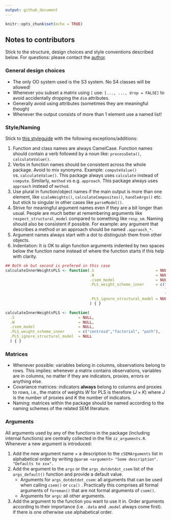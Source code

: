 ```yaml
---
output: github_document
---
```


```r
knitr::opts_chunk$set(echo = TRUE)
```
## Notes to contributors

Stick to the structure, design choices and style conventions described below.
For questions: please contact the [author](mailto:manuel-rademaker@outlook.de).

<!-- ### Structure -->

<!-- The package structure is best understood with reference to a (hierarchically organized)  -->
<!-- company. In analogy to company departments, two separate "function departments"  -->
<!-- exist: -->

<!-- - **Estimation functions** -->
<!-- - **Postestimation functions** -->

<!-- Each department is hierarchically structured. All functions that do not belong -->
<!-- to one of the departments are considered **utility functions**. To stay in the -->
<!-- picture, they are best understood as external consultants in charge of one -->
<!-- specific task that is not meaningfully classified as belonging to (only) one of -->
<!-- the two departments. -->

<!-- #### Estimation functions: -->

<!-- Estimation functions are all functions involved in the estimation/calculation  -->
<!-- of the quantities of the measurement and the path/structural model. There are: -->

<!-- - **2 toplevel functions** (`csem()`). These functions + the -->
<!--   postestimation function `summarize()` (see below) should be sufficient for the end -->
<!--   user most of the time. Both functions eventually call `foreman()`. -->
<!-- - **1 midlevel function**, `foreman()`, that acts like a foreman by collecting all -->
<!--   (estimation) tasks, distributing them to lower level (helper) functions, and  -->
<!--   eventually recollecting all of their results. -->
<!-- - **Lowlevel (helper) functions** that perform one specific task. A distinction -->
<!--   is made between: -->
<!--     - **Exported helper functions**: Functions that are exported to be applied -->
<!--       directly by the end user if needed (e.g. `parseModel()` or -->
<!--       `calculateWeightsPLS()`). -->
<!--     - **Internal helper functions**: Functions that are not exported. These functions  -->
<!--       can be accessed via `csem:::` but they are not generally useful to the end user -->
<!--       (e.g. `calculateConstructVCV()` or `classifyConstructs()`).  -->

<!-- #### Postestimation functions: -->

<!-- Postestimation functions are functions to be applied to an object resulting  -->
<!-- from a call to `csem()`, `cca()` or `foreman()`, namely a `cSEMResults` object.  -->
<!-- All postestimation functions are consistently named by (preferably short) verbs. -->
<!-- Postestimation functions are generic with methods for classes `cSEMResults_default`, -->
<!-- `cSEMResults_multi` and `cSEMResults_2ndorder`. -->

<!-- Currently only a subset of these functions is implemented: -->

<!-- - 1 toplevel function:  -->
<!--   - `summarize()` with class `cSEMSummarize` -->
<!-- - 2 midlevel functions: -->
<!--   - `assess()` with class `cSEMCheck` -->
<!--   - `verify` with class `cSEMVerify` -->
<!-- - 3 lowlevel functions: -->
<!--   - `testMICOM()` with class `cSEMTestMICOM` -->
<!--   - `testMGD()` with class `cSEMTestMGA` -->
<!--   - `testOMF()` with class `cSEMTestOMF` -->

<!-- Each function has (will eventually have) a distinct class and a corresponding  -->
<!-- `print` method. -->

<!-- ### Helper functions -->
<!-- #### Exported helper functions -->
<!-- Exported helper functions should be written as autonomous as possible in a sense  -->
<!-- that they can be used without having to jump to a mother function in order to allow  -->
<!-- researchers using the package to use helper function the way they need it.  -->
<!-- Flexibility will come at the price of code repetition (i.e. most exported helper  -->
<!-- functions will have to have a `parseModel()` + `processDate()` statement at the  -->
<!-- beginning) to make them autonomous. -->

<!-- #### Internal helper functions -->
<!-- Internal helper functions on the other hand do not need to be autonomous. Here -->
<!-- code compactness is preferred.  -->
<!-- Mark every internal function as internal with `@keywords internal`. -->

### General design choices

- The only OO system used is the S3 system. No S4 classes will be allowed!
- Whenever you subset a matrix using `[` use: `[..., ..., drop = FALSE]` to avoid
  accidentally dropping the `dim` attributes.
- Generally avoid using attributes (sometimes they are meaningful though)
- Whenever the output consists of more than 1 element use a named list!

### Style/Naming

Stick to [this styleguide](https://style.tidyverse.org/) with the following
exceptions/additions:

1. Function and class names are always CamelCase. Function names should contain 
   a verb followed by a noun like: `processData()`, `calculateValue()`.
1. Verbs in function names should be consistent across the whole package. Avoid to
   mix synonyms. Example: `computeValue()` vs. `calculateValue()`.
   This package always uses `calculate` instead of `compute`. Similarly, `method` 
   vs e.g. `approach`. This package always uses `approach` instead of `method`.
1. Use plural in function/object names if the main output is more than one element, 
   like `scaleWeights()`, `calculateComposites()`, `handleArgs()` etc. but stick to
   singular in other cases like `parseModel()`.
1. Strive for meaningful argument names even if they are a bit longer than usual.
   People are much better at remembering arguments like `respect_structural_model`
   compared to something like `resp_sm`. Naming should also be consistent if possible.
   For example: any argument that describes a method or an approach should be named
   `.appraoch_*`.
1. Argument names always start with a dot to distinguish them from other objects.
1. Indentation: It is OK to align function arguments indented by two spaces below 
   the function name instead of where the function starts if this help with clarity.

```r
## Both ok but second is prefered in this case
calculateInnerWeightsPLS <- function(.S                           = NULL,
                                     .W                           = NULL,
                                     .csem_model                  = NULL,
                                     .PLS_weight_scheme_inner     = c("centroid",
                                                                      "factorial", 
                                                                      "path"),
                                     .PLS_ignore_structural_model = NULL
                                     ) { }

calculateInnerWeightsPLS <- function(
  .S                            = NULL,
  .W                            = NULL,
  .csem_model                   = NULL,
  .PLS_weight_scheme_inner      = c("centroid","factorial", "path"),
  .PLS_ignore_structural_model  = NULL
  ) { }
```

### Matrices

- Whenever possible: variables belong in columns, observations belong to rows.
  This implies: whenever a matrix contains observations, variables are in columns, 
  no matter if they are indicators, proxies, errors or anything else.
- Covariance matrices: indicators **always** belong to columns and proxies to 
  rows, i.e., the matrix of weights $W$ for PLS is therefore $(J \times K)$ 
  where $J$ is the number of proxies and $K$ the number of indicators.
- Naming: matrices within the package should be named according to the naming schemes 
  of the related SEM literature. 

### Arguments

All arguments used by any of the functions in the package (including internal
functions) are centrally collected in the file `zz_arguments.R`.
Whenever a new argument is introduced:

1. Add the new argument name + a description to the `cSEMArguments` list in 
   alphabetical order by writing `@param <argument> "Some description". "Defaults to xxx".`
1. Add the argument to the `args` or the  `args_dotdotdot_csem` list of the 
   `args_default()` function and provide a
   default value. 
   - Arguments for `args_dotdotdot_csem`: all arguments that can be used when 
     calling  `csem()` or `cca()`  . Practically this comprises all formal 
     arguments of `foreman()` that are not formal arguments of `csem()`. 
   - Arguments for `args`: all other arguments.
1. Add the argument to the function you want to use it in. Order arguments
   according to their importance (i.e. `.data` and `.model` always come first).
   if there is one otherwise use alphabetical order.
